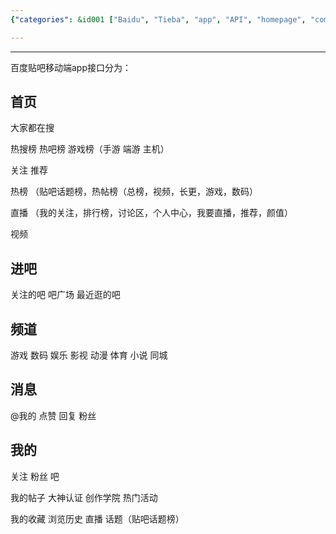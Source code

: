 ```yaml
---
{"categories": &id001 ["Baidu", "Tieba", "app", "API", "homepage", "communities", "channels"], "category": "API", "date": "2022-11-08 07:30:38", "description": "The Baidu Tieba app API enables access to various sections such as the homepage, communities, channels, and messaging. It offers features like hot searches, recommended content, trending topics, live streaming, video section, and communication with other users.", "tags": *id001, "title": "百度贴吧App接口"}

---
```


------

百度贴吧移动端app接口分为：

## 首页

大家都在搜

热搜榜 热吧榜 游戏榜（手游 端游 主机）

关注 推荐

热榜 （贴吧话题榜，热帖榜（总榜，视频，长更，游戏，数码）

直播 （我的关注，排行榜，讨论区，个人中心，我要直播，推荐，颜值）

视频

## 进吧

关注的吧 吧广场 最近逛的吧

## 频道

游戏 数码 娱乐 影视 动漫 体育 小说 同城

## 消息

@我的 点赞 回复 粉丝

## 我的

关注 粉丝 吧

我的帖子 大神认证 创作学院 热门活动

我的收藏 浏览历史 直播 话题（贴吧话题榜）

